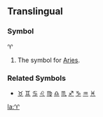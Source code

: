 ==Translingual==
===Symbol===
♈

#The symbol for [[Aries]].
===Related Symbols===
*[[♉]] [[♊]] [[♋]] [[♌]] [[♍]] [[♎]] [[♏]] [[♐]] [[♑]] [[♒]] [[♓]]

[[la:♈]]